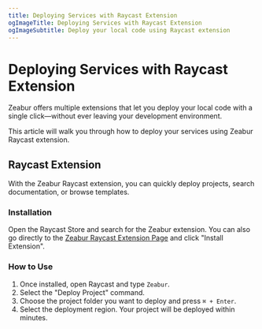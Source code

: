 ```yaml
---
title: Deploying Services with Raycast Extension
ogImageTitle: Deploying Services with Raycast Extension
ogImageSubtitle: Deploy your local code using Raycast extension
---
```


# Deploying Services with Raycast Extension

Zeabur offers multiple extensions that let you deploy your local code with a single click—without ever leaving your development environment.

This article will walk you through how to deploy your services using Zeabur Raycast extension.

## Raycast Extension

With the Zeabur Raycast extension, you can quickly deploy projects, search documentation, or browse templates.

### Installation

Open the Raycast Store and search for the Zeabur extension. You can also go directly to the [Zeabur Raycast Extension Page](https://www.raycast.com/ridemountainpig/zeabur) and click "Install Extension".

### How to Use

1. Once installed, open Raycast and type `Zeabur`.
2. Select the "Deploy Project" command.
3. Choose the project folder you want to deploy and press `⌘ + Enter`.
4. Select the deployment region. Your project will be deployed within minutes.

